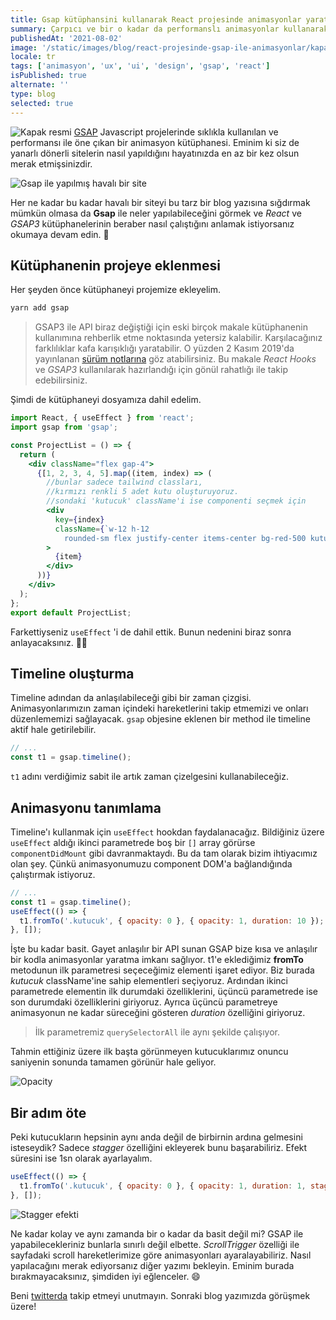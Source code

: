 ```yaml
---
title: Gsap kütüphansini kullanarak React projesinde animasyonlar yaratma
summary: Çarpıcı ve bir o kadar da performanslı animasyonlar kullanarak React projenize nasıl renk ve canlılık katacağınızı öğrenin.
publishedAt: '2021-08-02'
image: '/static/images/blog/react-projesinde-gsap-ile-animasyonlar/kapak.png'
locale: tr
tags: ['animasyon', 'ux', 'ui', 'design', 'gsap', 'react']
isPublished: true
alternate: ''
type: blog
selected: true
---
```


![Kapak resmi](./kapak.png)
[GSAP](https://greensock.com/gsap/) Javascript projelerinde sıklıkla kullanılan ve performansı ile öne çıkan bir animasyon kütüphanesi. Eminim ki siz de yanarlı dönerli sitelerin nasıl yapıldığını hayatınızda en az bir kez olsun merak etmişsinizdir.

![Gsap ile yapılmış havalı bir site](./gsap-showcase.gif)

Her ne kadar bu kadar havalı bir siteyi bu tarz bir blog yazısına sığdırmak mümkün olmasa da **Gsap** ile neler yapılabileceğini görmek ve _React_ ve _GSAP3_ kütüphanelerinin beraber nasıl çalıştığını anlamak istiyorsanız okumaya devam edin. 📖

## Kütüphanenin projeye eklenmesi

Her şeyden önce kütüphaneyi projemize ekleyelim.

```bash
yarn add gsap
```

> GSAP3 ile API biraz değiştiği için eski birçok makale kütüphanenin kullanımına rehberlik etme noktasında yetersiz kalabilir. Karşılacağınız farklılıklar kafa karışıklığı yaratabilir. O yüzden 2 Kasım 2019'da yayınlanan [sürüm notlarına](https://greensock.com/3-release-notes) göz atabilirsiniz. Bu makale _React Hooks_ ve _GSAP3_ kullanılarak hazırlandığı için gönül rahatlığı ile takip edebilirsiniz.

Şimdi de kütüphaneyi dosyamıza dahil edelim.

```jsx
import React, { useEffect } from 'react';
import gsap from 'gsap';

const ProjectList = () => {
  return (
    <div className="flex gap-4">
      {[1, 2, 3, 4, 5].map((item, index) => (
        //bunlar sadece tailwind classları,
        //kırmızı renkli 5 adet kutu oluşturuyoruz.
        //sondaki 'kutucuk' className'i ise componenti seçmek için
        <div
          key={index}
          className={`w-12 h-12 
            rounded-sm flex justify-center items-center bg-red-500 kutucuk`}
        >
          {item}
        </div>
      ))}
    </div>
  );
};
export default ProjectList;
```

Farkettiyseniz `useEffect` 'i de dahil ettik. Bunun nedenini biraz sonra anlayacaksınız. 👌🏻

## Timeline oluşturma

Timeline adından da anlaşılabileceği gibi bir zaman çizgisi. Animasyonlarımızın zaman içindeki hareketlerini takip etmemizi ve onları düzenlememizi sağlayacak. `gsap` objesine eklenen bir method ile timeline aktif hale getirilebilir.

```jsx
// ...
const t1 = gsap.timeline();
```

`t1` adını verdiğimiz sabit ile artık zaman çizelgesini kullanabileceğiz.

## Animasyonu tanımlama

Timeline'ı kullanmak için `useEffect` hookdan faydalanacağız. Bildiğiniz üzere `useEffect` aldığı ikinci parametrede boş bir `[]` array görürse `componentDidMount` gibi davranmaktaydı. Bu da tam olarak bizim ihtiyacımız olan şey. Çünkü animasyonumuzu component DOM'a bağlandığında çalıştırmak istiyoruz.

```jsx
// ...
const t1 = gsap.timeline();
useEffect(() => {
  t1.fromTo('.kutucuk', { opacity: 0 }, { opacity: 1, duration: 10 });
}, []);
```

İşte bu kadar basit. Gayet anlaşılır bir API sunan GSAP bize kısa ve anlaşılır bir kodla animasyonlar yaratma imkanı sağlıyor. t1'e eklediğimiz **fromTo** metodunun ilk parametresi seçeceğimiz elementi işaret ediyor. Biz burada _kutucuk_ className'ine sahip elementleri seçiyoruz. Ardından ikinci parametrede elementin ilk durumdaki özelliklerini, üçüncü parametrede ise son durumdaki özelliklerini giriyoruz. Ayrıca üçüncü parametreye animasyonun ne kadar süreceğini gösteren _duration_ özelliğini giriyoruz.

> İlk parametremiz `querySelectorAll` ile aynı şekilde çalışıyor.

Tahmin ettiğiniz üzere ilk başta görünmeyen kutucuklarımız onuncu saniyenin sonunda tamamen görünür hale geliyor.

![Opacity](./opacity.gif)

## Bir adım öte

Peki kutucukların hepsinin aynı anda değil de birbirnin ardına gelmesini isteseydik? Sadece _stagger_ özelliğini ekleyerek bunu başarabiliriz. Efekt süresini ise 1sn olarak ayarlayalım.

```jsx
useEffect(() => {
  t1.fromTo('.kutucuk', { opacity: 0 }, { opacity: 1, duration: 1, stagger: 0.5 });
}, []);
```

![Stagger efekti](./stagger.gif)

Ne kadar kolay ve aynı zamanda bir o kadar da basit değil mi? GSAP ile yapabilecekleriniz bunlarla sınırlı değil elbette. _ScrollTrigger_ özelliği ile sayfadaki scroll hareketlerimize göre animasyonları ayaralayabiliriz. Nasıl yapılacağını merak ediyorsanız diğer yazımı bekleyin. Eminim burada bırakmayacaksınız, şimdiden iyi eğlenceler. 😄

Beni [twitterda](https://twitter.com/uguremirmustafa) takip etmeyi unutmayın. Sonraki blog yazımızda görüşmek üzere!
